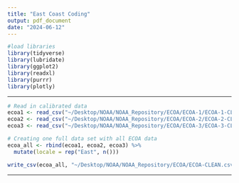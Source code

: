 ```yaml
---
title: "East Coast Coding"
output: pdf_document
date: "2024-06-12"
---
```



```r
#load libraries
library(tidyverse)
library(lubridate)
library(ggplot2)
library(readxl)
library(purrr)
library(plotly)
```

--------------------------------------------------------------------------------

```r
# Read in calibrated data
ecoa1 <- read_csv("~/Desktop/NOAA/NOAA_Repository/ECOA/ECOA-1/ECOA-1-CLEAN.csv") # <-- ECOA-1
ecoa2 <- read_csv("~/Desktop/NOAA/NOAA_Repository/ECOA/ECOA-2/ECOA-2-CLEAN.csv") # <-- ECOA-2
ecoa3 <- read_csv("~/Desktop/NOAA/NOAA_Repository/ECOA/ECOA-3/ECOA-3-CLEAN.csv") # <-- ECOA-3
```

```r
# Creating one full data set with all ECOA data
ecoa_all <- rbind(ecoa1, ecoa2, ecoa3) %>% 
  mutate(locale = rep("East", n()))
```

```r
write_csv(ecoa_all, "~/Desktop/NOAA/NOAA_Repository/ECOA/ECOA-CLEAN.csv") #Write out data as a CSV file --> ECOA-CLEAN
```

--------------------------------------------------------------------------------